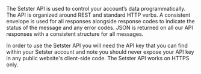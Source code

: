 The Setster API is used to control your account’s data programmatically. The API is organized around REST and standard HTTP verbs. A consistent envelope is used for all responses alongside response codes to indicate the status of the message and any error codes. JSON is returned on all our API responses with a consistent structure for all messages.

In order to use the Setster API you will need the API key that you can find within your Setster account and note you should never expose your API key in any public website's client-side code. The Setster API works on HTTPS only.
